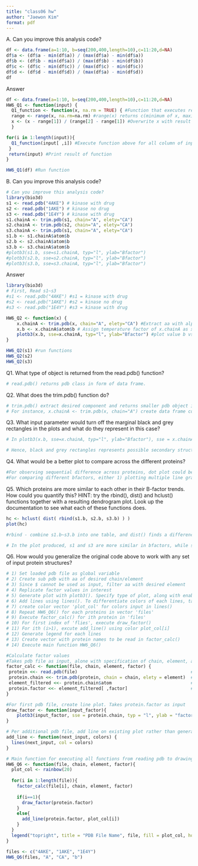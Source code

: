 ```yaml
---
title: "class06 hw"
author: "Jaewon Kim"
format: pdf
---
```


A. Can you improve this analysis code?
```r
df <- data.frame(a=1:10, b=seq(200,400,length=10),c=11:20,d=NA)
df$a <- (df$a - min(df$a)) / (max(df$a) - min(df$a))
df$b <- (df$b - min(df$a)) / (max(df$b) - min(df$b))
df$c <- (df$c - min(df$c)) / (max(df$c) - min(df$c))
df$d <- (df$d - min(df$d)) / (max(df$a) - min(df$d)) 
df
```

Answer
```r
df <- data.frame(a=1:10, b=seq(200,400,length=10),c=11:20,d=NA)
HW6_Q1 <- function(input) {
  Q1_function <- function(x, na.rm = TRUE) { #Function that executes repetitive calculation 
  range <- range(x, na.rm=na.rm) #range(x) returns c(minimum of x, maximum of x)
  x <- (x - range[1]) / (range[2] - range[1]) #Overwrite x with result of given equation
  }

for(i in 1:length(input)){ 
  Q1_function(input[ ,i]) #Execute function above for all column of input
 }
 return(input) #Print result of function
}

HW6_Q1(df) #Run function
```

B. Can you improve this analysis code?
```r
# Can you improve this analysis code?
library(bio3d)
s1 <- read.pdb("4AKE") # kinase with drug
s2 <- read.pdb("1AKE") # kinase no drug
s3 <- read.pdb("1E4Y") # kinase with drug
s1.chainA <- trim.pdb(s1, chain="A", elety="CA")
s2.chainA <- trim.pdb(s2, chain="A", elety="CA")
s3.chainA <- trim.pdb(s1, chain="A", elety="CA")
s1.b <- s1.chainA$atom$b
s2.b <- s2.chainA$atom$b
s3.b <- s3.chainA$atom$b
#plotb3(s1.b, sse=s1.chainA, typ="l", ylab="Bfactor")
#plotb3(s2.b, sse=s2.chainA, typ="l", ylab="Bfactor")
#plotb3(s3.b, sse=s3.chainA, typ="l", ylab="Bfactor")
```

Answer
```r
library(bio3d)
# First, Read s1~s3
#s1 <- read.pdb("4AKE") #s1 = kinase with drug
#s2 <- read.pdb("1AKE") #s2 = kinase no drug
#s3 <- read.pdb("1E4Y") #s3 = kinase with drug

HW6_Q2 <- function(x) {
    x.chainA <- trim.pdb(x, chain="A", elety="CA") #Extract aa with alpha carbon in A chain
    x.b <- x.chainA$atom$b # Assign temperature factor of x.chainA as x.b
    plotb3(x.b, sse=x.chainA, typ="l", ylab="Bfactor") #plot value b vs. residue
}

HW6_Q2(s1) #run functions
HW6_Q2(s2)
HW6_Q2(s3)
```



Q1. What type of object is returned from the read.pdb() function?
```r
# read.pdb() returns pdb class in form of data frame.
```

Q2. What does the trim.pdb() function do?
```r
# trim.pdb() extract desired component and returns smaller pdb object in form of data frame. 
# For instance, x.chainA <- trim.pdb(x, chain="A") create data frame containing only A chain of protein x.
```

Q3. What input parameter would turn off the marginal black and grey rectangles in the
plots and what do they represent in this case?
```r
# In plotb3(x.b, sse=x.chainA, typ="l", ylab="Bfactor"), sse = x.chainA plots secondary structure of given input (x.chainA in this case).

# Hence, black and grey rectangles represents possible secondary structure of x.chainA, and it can be turned off by inputting parameter 'sse = NULL'
```

Q4. What would be a better plot to compare across the different proteins?
```r
#For observing sequential difference across proteins, dot plot could be useful.
#For comparing different bfactors, either 1) plotting multiple line graphs with different colors, or 2) plotting 'difference of bfactor between proteins' vs 'residue' in form of bar graph (where middle of y-axis is zero) would be intuitive.
```

Q5. Which proteins are more similar to each other in their B-factor trends. How could
you quantify this? HINT: try the rbind(), dist() and hclust() functions together with a
resulting dendrogram plot. Look up the documentation to see what each of these
functions does.
```r
hc <- hclust( dist( rbind(s1.b, s2.b, s3.b) ) )
plot(hc)

#rbind - combine s1.b~s3.b into one table, and dist() finds a difference between pairs of proteins among s1~s3. Then, hclust() and plot() creates dendrogram, grouping proteins with similar bfactors. Hence, creating hierarchical cluster shows similar groups with quantified distances as difference. 

# In the plot produced, s1 and s3 are more similar in bfactors, while s2 is quite different compared to other two.
```

Q6. How would you generalize the original code above to work with any set of input
protein structures?
```r
# 1) Set loaded pdb file as global variable
# 2) Create sub pdb with aa of desired chain/element 
# 3) Since $ cannot be used as input, filter aa with desired element
# 4) Replicate factor values in interest
# 5) Generate plot with plotb3(). Specify type of plot, along with enabling secondary structure
# 6) Add lines using lines(). To differentiate colors of each lines, take variable colors as input
# 7) create color vector 'plot_col' for colors input in lines()
# 8) Repeat HW6_Q6() for each proteins in vector 'files'
# 9) Execute factor_calc() for ith protein in 'files' 
# 10) For first index of 'flies', execute draw_factor()
# 11) For ith (i>1), excute add_line() using color plot_col[i]  
# 12) Generate legend for each lines
# 13) Create vector with protein names to be read in factor_calc()
# 14) Execute main function HW6_Q6()

#Calculate factor values 
#Takes pdb file as input, alone with specification of chain, element, and factor in interest
factor_calc <- function(file, chain, element, factor) { 
 protein <<- read.pdb(file)                                           # 1) 
 protein.chain <<- trim.pdb(protein, chain = chain, elety = element)  # 2) 
 element_filtered <<- protein.chain$atom                              # 3) 
 protein.factor <<- element_filtered[ ,factor]                        # 4) 
}

#For first pdb file, create line plot. Takes protein.factor as input
draw_factor <- function(input_factor){ 
    plotb3(input_factor, sse = protein.chain, typ = "l", ylab = "factor") # 5)
}

# Per additional pdb file, add line on existing plot rather than generating new plot
add_line <- function(next_input, colors) {
  lines(next_input, col = colors)                                         # 6)
}

# Main function for executing all functions from reading pdb to drawing plot
HW6_Q6 <- function(file, chain, element, factor){ 
  plot_col <- rainbow(20)                                                 # 7) 
  
  for(i in 1:length(file)){                                               # 8)
    factor_calc(file[i], chain, element, factor)                          # 9)
    
    if(i==1){
      draw_factor(protein.factor)                                         # 10)
    }
    else{
      add_line(protein.factor, plot_col[i])                               # 11)
    }
  }
  legend("topright", title = "PDB File Name", file, fill = plot_col, horiz=TRUE, cex = 0.6, inset = c(0.01, 0.05))                                                            # 12)
}

files <- c("4AKE", "1AKE", "1E4Y")                                        # 13)
HW6_Q6(files, "A", "CA", "b")                                             # 14)
``` 
